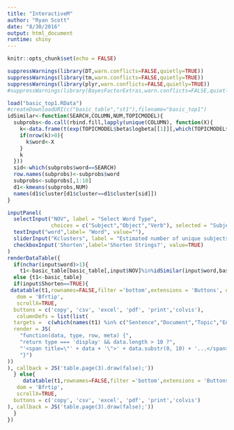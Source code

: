 ```yaml
---
title: "InteractiveM"
author: "Ryan Scott"
date: "8/30/2016"
output: html_document
runtime: shiny
---
```


```r
knitr::opts_chunk$set(echo = FALSE)
```

```r

suppressWarnings(library(DT,warn.conflicts=FALSE,quietly=TRUE))
suppressWarnings(library(tm,warn.conflicts=FALSE,quietly=TRUE))
suppressWarnings(library(plyr,warn.conflicts=FALSE,quietly=TRUE))
#suppressWarnings(library(BayesFactorExtras,warn.conflicts=FALSE,quietly=TRUE))
```

```r
load("basic_top1.RData")
#createDownloadURI(c("basic_table","st1"),filename="basic_top1")
idSimilar<-function(SEARCH,COLUMN,NUM,TOPICMODEL){
  subprobs<-do.call(rbind.fill,lapply(unique(COLUMN), function(X){
    k<-data.frame(t(exp(TOPICMODEL$beta$logbeta[[1]][,which(TOPICMODEL$vocab==tm::stemDocument(tolower(X)))])))
    if(nrow(k)>0){
      k$word<-X
    }
    k
  }))
  sid<-which(subprobs$word==SEARCH)
  row.names(subprobs)<-subprobs$word
  subprobs<-subprobs[,1:10]
  d1<-kmeans(subprobs,NUM)
  names(d1$cluster[d1$cluster==d1$cluster[sid]])
}
```

```r
inputPanel(
  selectInput("NOV", label = "Select Word Type",
              choices = c("Subject","Object","Verb"), selected = "Subject"),
  textInput("word",label= "Word", value=""),
  sliderInput("Kclusters", label = "Estimated number of unique subjects/objects/verbs:",min = 2, max = 150, value = 15, step = 1),
  checkboxInput('Shorten',label='Shorten Strings?', value=TRUE)
)
renderDataTable({
  if(nchar(input$word)>1){
    t1<-basic_table[basic_table[,input$NOV]%in%idSimilar(input$word,basic_table[,input$NOV],input$Kclusters,st1),]}
  else {t1<-basic_table} 
  if(input$Shorten==TRUE){
 datatable(t1,rownames=FALSE,filter ='bottom',extensions = 'Buttons', options = list(
   dom = 'Bfrtip',
   scrollX=TRUE,
  buttons = c('copy', 'csv', 'excel', 'pdf', 'print','colvis'),
   columnDefs = list(list(
  targets =  c(which(names(t1) %in% c("Sentence","Document","Topic","Entities"))-1),
  render = JS(
    "function(data, type, row, meta) {",
    "return type === 'display' && data.length > 10 ?",
    "'<span title=\"' + data + '\">' + data.substr(0, 10) + '...</span>' : data;",
    "}")
))
), callback = JS('table.page(3).draw(false);'))
  } else{
     datatable(t1,rownames=FALSE,filter ='bottom',extensions = 'Buttons', options = list(
   dom = 'Bfrtip',
   scrollX=TRUE,
  buttons = c('copy', 'csv', 'excel', 'pdf', 'print','colvis')
), callback = JS('table.page(3).draw(false);'))
  }
})
```

